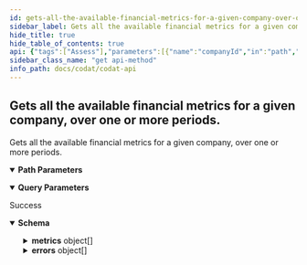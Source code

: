 ```yaml
---
id: gets-all-the-available-financial-metrics-for-a-given-company-over-one-or-more-periods
sidebar_label: Gets all the available financial metrics for a given company, over one or more periods.
hide_title: true
hide_table_of_contents: true
api: {"tags":["Assess"],"parameters":[{"name":"companyId","in":"path","required":true,"schema":{"type":"string","format":"uuid"}},{"name":"connectionId","in":"path","required":true,"schema":{"type":"string","format":"uuid"}},{"name":"reportDate","in":"query","required":true,"schema":{"type":"string","format":"date-time"}},{"name":"periodLength","in":"query","required":true,"schema":{"type":"integer","format":"int32"}},{"name":"numberOfPeriods","in":"query","required":true,"schema":{"type":"integer","format":"int32"}},{"name":"showMetricInputs","in":"query","schema":{"type":"boolean","default":false}}],"responses":{"200":{"description":"Success","content":{"application/json":{"schema":{"type":"object","properties":{"currency":{"type":"string","nullable":true},"metrics":{"type":"array","items":{"type":"object","properties":{"name":{"type":"string","nullable":true},"metricUnit":{"enum":["Ratio","Money"],"type":"string"},"key":{"enum":["Unknown","EBITDA","DebtServiceCoverageRatio","CurrentRatio","QuickRatio","GrossProfitMargin","FixedChargeCoverageRatio","WorkingCapital","FreeCashFlow","NetProfitMargin","ReturnOnAssetsRatio","ReturnOnEquityRatio","OperatingProfitMargin","DeptToEquity","DebtToAssets","InterestCoverageRatio","CashRatio","InventoryTurnoverRatio","AssetTurnoverRatio","WorkingCapitalTurnoverRatio","DaysSalesOutstanding","DaysPayablesOutstanding"],"type":"string"},"periods":{"type":"array","items":{"type":"object","properties":{"fromDate":{"type":"string","format":"date-time"},"toDate":{"type":"string","format":"date-time"},"value":{"type":"number","format":"double","nullable":true},"inputs":{"type":"array","items":{"type":"object","properties":{"name":{"type":"string","nullable":true},"value":{"type":"number","format":"double","nullable":true}},"additionalProperties":false},"nullable":true},"errors":{"type":"array","items":{"type":"object","properties":{"type":{"enum":["MissingAccountData","DatesOutOfRange"],"type":"string"},"message":{"type":"string","nullable":true},"details":{"type":"object","additionalProperties":{"type":"array","items":{"type":"string"}},"nullable":true}},"additionalProperties":false},"nullable":true}},"additionalProperties":false},"nullable":true},"errors":{"type":"array","items":{"type":"object","properties":{"type":{"enum":["UncategorizedAccounts","MissingInputData","InputDataError"],"type":"string"},"message":{"type":"string","nullable":true},"details":{"type":"object","additionalProperties":{"type":"array","items":{"type":"string"}},"nullable":true}},"additionalProperties":false},"nullable":true}},"additionalProperties":false},"nullable":true},"periodUnit":{"enum":["Month","Week","Day"],"type":"string"},"errors":{"type":"array","items":{"type":"object","properties":{"type":{"enum":["DatesOutOfRange","DataNotSynced","DataSetNotSupported","DataSyncFailed","DataTypeNotEnabled"],"type":"string"},"message":{"type":"string","nullable":true}},"additionalProperties":false},"nullable":true}},"additionalProperties":false}}}}},"security":[{"CodatLogin":[]},{"APIKeyAuth":[]}],"description":"Gets all the available financial metrics for a given company, over one or more periods.","method":"get","path":"/data/companies/{companyId}/connections/{connectionId}/assess/financialMetrics","servers":[{"url":"https://api.codat.io","description":"Codat API (Production)"}],"securitySchemes":{"AuthorizationHeader":{"type":"apiKey","description":"The word \"Basic\" followed by a space and your API Key, base64 encoded, which can be found [here](https://portal-integration.codat.io/#/profile)","name":"Authorization","in":"header"}},"info":{"title":"Codat API","description":"[What's changed in our Swagger](https://docs.codat.io/docs/new-swagger-ui)","version":"v1"},"postman":{"name":"Gets all the available financial metrics for a given company, over one or more periods.","description":{"type":"text/plain"},"url":{"path":["data","companies",":companyId","connections",":connectionId","assess","financialMetrics"],"host":["{{baseUrl}}"],"query":[{"disabled":false,"description":{"content":"(Required) ","type":"text/plain"},"key":"reportDate","value":""},{"disabled":false,"description":{"content":"(Required) ","type":"text/plain"},"key":"periodLength","value":""},{"disabled":false,"description":{"content":"(Required) ","type":"text/plain"},"key":"numberOfPeriods","value":""},{"disabled":false,"key":"showMetricInputs","value":""}],"variable":[{"disabled":false,"description":{"content":"(Required) ","type":"text/plain"},"type":"any","value":"","key":"companyId"},{"disabled":false,"description":{"content":"(Required) ","type":"text/plain"},"type":"any","value":"","key":"connectionId"}]},"header":[{"key":"Accept","value":"application/json"}],"method":"GET"}}
sidebar_class_name: "get api-method"
info_path: docs/codat/codat-api
---
```



## Gets all the available financial metrics for a given company, over one or more periods.



Gets all the available financial metrics for a given company, over one or more periods.

<details style={{"marginBottom":"1rem"}} data-collapsed={false} open={true}><summary style={{}}><strong>Path Parameters</strong></summary><div><ul><ParamsItem className={"paramsItem"} param={{"name":"companyId","in":"path","required":true,"schema":{"type":"string","format":"uuid"}}}></ParamsItem><ParamsItem className={"paramsItem"} param={{"name":"connectionId","in":"path","required":true,"schema":{"type":"string","format":"uuid"}}}></ParamsItem></ul></div></details><details style={{"marginBottom":"1rem"}} data-collapsed={false} open={true}><summary style={{}}><strong>Query Parameters</strong></summary><div><ul><ParamsItem className={"paramsItem"} param={{"name":"reportDate","in":"query","required":true,"schema":{"type":"string","format":"date-time"}}}></ParamsItem><ParamsItem className={"paramsItem"} param={{"name":"periodLength","in":"query","required":true,"schema":{"type":"integer","format":"int32"}}}></ParamsItem><ParamsItem className={"paramsItem"} param={{"name":"numberOfPeriods","in":"query","required":true,"schema":{"type":"integer","format":"int32"}}}></ParamsItem><ParamsItem className={"paramsItem"} param={{"name":"showMetricInputs","in":"query","schema":{"type":"boolean","default":false}}}></ParamsItem></ul></div></details><div><ApiTabs><TabItem label={"200"} value={"200"}><div>

Success

</div><div><details style={{}} data-collapsed={false} open={true}><summary style={{"textAlign":"left"}}><strong>Schema</strong></summary><div style={{"textAlign":"left","marginLeft":"1rem"}}></div><ul style={{"marginLeft":"1rem"}}><SchemaItem collapsible={false} name={"currency"} required={false} schemaDescription={undefined} schemaName={"string"} qualifierMessage={undefined}></SchemaItem><SchemaItem collapsible={true} className={"schemaItem"}><details style={{}}><summary style={{}}><strong>metrics</strong><span style={{"opacity":"0.6"}}> object[]</span></summary><div style={{"marginLeft":"1rem"}}><SchemaItem collapsible={false} name={"name"} required={false} schemaDescription={undefined} schemaName={"string"} qualifierMessage={undefined}></SchemaItem><SchemaItem collapsible={false} name={"metricUnit"} required={false} schemaDescription={undefined} schemaName={"string"} qualifierMessage={"**Possible values:** [`Ratio`, `Money`]"}></SchemaItem><SchemaItem collapsible={false} name={"key"} required={false} schemaDescription={undefined} schemaName={"string"} qualifierMessage={"**Possible values:** [`Unknown`, `EBITDA`, `DebtServiceCoverageRatio`, `CurrentRatio`, `QuickRatio`, `GrossProfitMargin`, `FixedChargeCoverageRatio`, `WorkingCapital`, `FreeCashFlow`, `NetProfitMargin`, `ReturnOnAssetsRatio`, `ReturnOnEquityRatio`, `OperatingProfitMargin`, `DeptToEquity`, `DebtToAssets`, `InterestCoverageRatio`, `CashRatio`, `InventoryTurnoverRatio`, `AssetTurnoverRatio`, `WorkingCapitalTurnoverRatio`, `DaysSalesOutstanding`, `DaysPayablesOutstanding`]"}></SchemaItem><SchemaItem collapsible={true} className={"schemaItem"}><details style={{}}><summary style={{}}><strong>periods</strong><span style={{"opacity":"0.6"}}> object[]</span></summary><div style={{"marginLeft":"1rem"}}><SchemaItem collapsible={false} name={"fromDate"} required={false} schemaDescription={undefined} schemaName={"date-time"} qualifierMessage={undefined}></SchemaItem><SchemaItem collapsible={false} name={"toDate"} required={false} schemaDescription={undefined} schemaName={"date-time"} qualifierMessage={undefined}></SchemaItem><SchemaItem collapsible={false} name={"value"} required={false} schemaDescription={undefined} schemaName={"double"} qualifierMessage={undefined}></SchemaItem><SchemaItem collapsible={true} className={"schemaItem"}><details style={{}}><summary style={{}}><strong>inputs</strong><span style={{"opacity":"0.6"}}> object[]</span></summary><div style={{"marginLeft":"1rem"}}><SchemaItem collapsible={false} name={"name"} required={false} schemaDescription={undefined} schemaName={"string"} qualifierMessage={undefined}></SchemaItem><SchemaItem collapsible={false} name={"value"} required={false} schemaDescription={undefined} schemaName={"double"} qualifierMessage={undefined}></SchemaItem></div></details></SchemaItem><SchemaItem collapsible={true} className={"schemaItem"}><details style={{}}><summary style={{}}><strong>errors</strong><span style={{"opacity":"0.6"}}> object[]</span></summary><div style={{"marginLeft":"1rem"}}><SchemaItem collapsible={false} name={"type"} required={false} schemaDescription={undefined} schemaName={"string"} qualifierMessage={"**Possible values:** [`MissingAccountData`, `DatesOutOfRange`]"}></SchemaItem><SchemaItem collapsible={false} name={"message"} required={false} schemaDescription={undefined} schemaName={"string"} qualifierMessage={undefined}></SchemaItem><SchemaItem collapsible={true} className={"schemaItem"}><details style={{}}><summary style={{}}><strong>details</strong><span style={{"opacity":"0.6"}}> object</span></summary><div style={{"marginLeft":"1rem"}}><SchemaItem collapsible={false} name={"type"} required={false} schemaDescription={undefined} schemaName={""} qualifierMessage={undefined}></SchemaItem><SchemaItem collapsible={false} name={"items"} required={false} schemaDescription={undefined} schemaName={"string"} qualifierMessage={undefined}></SchemaItem></div></details></SchemaItem></div></details></SchemaItem></div></details></SchemaItem><SchemaItem collapsible={true} className={"schemaItem"}><details style={{}}><summary style={{}}><strong>errors</strong><span style={{"opacity":"0.6"}}> object[]</span></summary><div style={{"marginLeft":"1rem"}}><SchemaItem collapsible={false} name={"type"} required={false} schemaDescription={undefined} schemaName={"string"} qualifierMessage={"**Possible values:** [`UncategorizedAccounts`, `MissingInputData`, `InputDataError`]"}></SchemaItem><SchemaItem collapsible={false} name={"message"} required={false} schemaDescription={undefined} schemaName={"string"} qualifierMessage={undefined}></SchemaItem><SchemaItem collapsible={true} className={"schemaItem"}><details style={{}}><summary style={{}}><strong>details</strong><span style={{"opacity":"0.6"}}> object</span></summary><div style={{"marginLeft":"1rem"}}><SchemaItem collapsible={false} name={"type"} required={false} schemaDescription={undefined} schemaName={""} qualifierMessage={undefined}></SchemaItem><SchemaItem collapsible={false} name={"items"} required={false} schemaDescription={undefined} schemaName={"string"} qualifierMessage={undefined}></SchemaItem></div></details></SchemaItem></div></details></SchemaItem></div></details></SchemaItem><SchemaItem collapsible={false} name={"periodUnit"} required={false} schemaDescription={undefined} schemaName={"string"} qualifierMessage={"**Possible values:** [`Month`, `Week`, `Day`]"}></SchemaItem><SchemaItem collapsible={true} className={"schemaItem"}><details style={{}}><summary style={{}}><strong>errors</strong><span style={{"opacity":"0.6"}}> object[]</span></summary><div style={{"marginLeft":"1rem"}}><SchemaItem collapsible={false} name={"type"} required={false} schemaDescription={undefined} schemaName={"string"} qualifierMessage={"**Possible values:** [`DatesOutOfRange`, `DataNotSynced`, `DataSetNotSupported`, `DataSyncFailed`, `DataTypeNotEnabled`]"}></SchemaItem><SchemaItem collapsible={false} name={"message"} required={false} schemaDescription={undefined} schemaName={"string"} qualifierMessage={undefined}></SchemaItem></div></details></SchemaItem></ul></details></div></TabItem></ApiTabs></div>
      